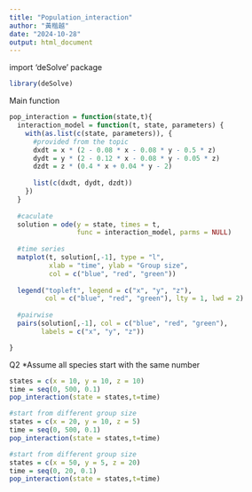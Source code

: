```yaml
---
title: "Population_interaction"
author: "黃楷越"
date: "2024-10-28"
output: html_document
---
```

import 'deSolve' package 
```r
library(deSolve)
```

Main function
```r
pop_interaction = function(state,t){
  interaction_model = function(t, state, parameters) {
    with(as.list(c(state, parameters)), {
      #provided from the topic
      dxdt = x * (2 - 0.08 * x - 0.08 * y - 0.5 * z)
      dydt = y * (2 - 0.12 * x - 0.08 * y - 0.05 * z)
      dzdt = z * (0.4 * x + 0.04 * y - 2)
      
      list(c(dxdt, dydt, dzdt))
    })
  }
  
  #caculate  
  solution = ode(y = state, times = t,
                 func = interaction_model, parms = NULL)
  
  #time series
  matplot(t, solution[,-1], type = "l", 
          xlab = "time", ylab = "Group size",
          col = c("blue", "red", "green"))
  
  legend("topleft", legend = c("x", "y", "z"), 
         col = c("blue", "red", "green"), lty = 1, lwd = 2)
  
  #pairwise
  pairs(solution[,-1], col = c("blue", "red", "green"), 
        labels = c("x", "y", "z"))

}
```

Q2
*Assume all species start with the same number 
```r
states = c(x = 10, y = 10, z = 10)
time = seq(0, 500, 0.1)
pop_interaction(state = states,t=time)
```


```r
#start from different group size
states = c(x = 20, y = 10, z = 5) 
time = seq(0, 500, 0.1)
pop_interaction(state = states,t=time)

```

```r
#start from different group size
states = c(x = 50, y = 5, z = 20)
time = seq(0, 20, 0.1)
pop_interaction(state = states,t=time)
```
